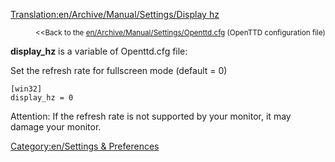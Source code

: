 [[Translation:en/Archive/Manual/Settings/Display hz]]

:<small><<Back to the [[en/Archive/Manual/Settings/Openttd.cfg]] (OpenTTD configuration file)</small>


'''display_hz''' is a variable of Openttd.cfg file:

Set the refresh rate for fullscreen mode (default = 0)

 [win32]
 display_hz = 0

Attention: If the refresh rate is not supported by your monitor, it may damage your monitor.


[[Category:en/Settings & Preferences]]
